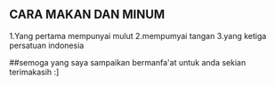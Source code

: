 ## CARA MAKAN DAN MINUM
1.Yang pertama mempunyai mulut 
2.mempumyai tangan 
3.yang ketiga persatuan indonesia


##semoga yang saya sampaikan bermanfa'at untuk anda sekian terimakasih :]
